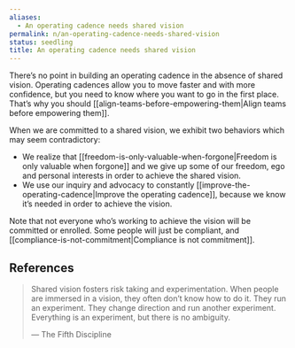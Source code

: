 ```yaml
---
aliases:
  - An operating cadence needs shared vision
permalink: n/an-operating-cadence-needs-shared-vision
status: seedling
title: An operating cadence needs shared vision
---
```

There’s no point in building an operating cadence in the absence of shared vision. Operating cadences allow you to move faster and with more confidence, but you need to know where you want to go in the first place. That’s why you should [[align-teams-before-empowering-them|Align teams before empowering them]].

When we are committed to a shared vision, we exhibit two behaviors which may seem contradictory:

- We realize that [[freedom-is-only-valuable-when-forgone|Freedom is only valuable when forgone]] and we give up some of our freedom, ego and personal interests in order to achieve the shared vision.
- We use our inquiry and advocacy to constantly [[improve-the-operating-cadence|Improve the operating cadence]], because we know it’s needed in order to achieve the vision.

Note that not everyone who’s working to achieve the vision will be committed or enrolled. Some people will just be compliant, and [[compliance-is-not-commitment|Compliance is not commitment]].

## References

> Shared vision fosters risk taking and experimentation. When people are immersed in a vision, they often don’t know how to do it. They run an experiment. They change direction and run another experiment. Everything is an experiment, but there is no ambiguity.
>
> — The Fifth Discipline
